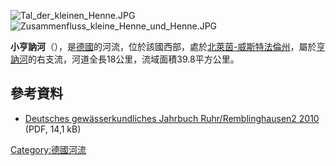 {{Coord|51|20|24|N|8|17|4|E|display=title}}

[[Image:Tal_der_kleinen_Henne.JPG|right]]
[[Image:Zusammenfluss_kleine_Henne_und_Henne.JPG|right]]

'''小亨訥河'''（{{lang-de|Kleine Henne}}），是[[德國|德國]]的河流，位於該國西部，處於[[北萊茵-威斯特法倫州|北萊茵-威斯特法倫州]]，屬於[[亨訥河|亨訥河]]的右支流，河道全長18公里，流域面積39.8平方公里。

==參考資料==
* [http://www.talsperrenleitzentrale-ruhr.de/daten/internet/dokumente/dgj/q/dgj_2761463000100_q.pdf Deutsches gewässerkundliches Jahrbuch Ruhr/Remblinghausen2 2010] {{Wayback|url=http://www.talsperrenleitzentrale-ruhr.de/daten/internet/dokumente/dgj/q/dgj_2761463000100_q.pdf |date=20160813035155 }} (PDF, 14,1 kB)

{{Germany-geo-stub}}
[[Category:德國河流|Category:德國河流]]